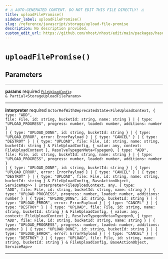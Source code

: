 ```yaml
---
# ⚠️ AUTO-GENERATED CONTENT. DO NOT EDIT THIS FILE DIRECTLY! ⚠️
title: uploadFilePromise()
sidebar_label: uploadFilePromise()
slug: /reference/javascript/storage/upload-file-promise
description: No description provided.
custom_edit_url: https://github.com/nhost/nhost/edit/main/packages/hasura-storage-js/src/packages/hasura-storage-js/src/promises/file-upload.ts#L38
---
```


# `uploadFilePromise()`

## Parameters

---

**<span className="parameter-name">params</span>** <span className="optional-status">required</span> <code>[`FileUploadConfig`](/reference/docgen/javascript/storage/types/file-upload-config) &amp; Partial&lt;StorageUploadFileParams&gt;</code>

---

**<span className="parameter-name">interpreter</span>** <span className="optional-status">required</span> <code>ActorRefWithDeprecatedState&lt;FileUploadContext, { type: "ADD", file: File, id: string, bucketId: string, name: string } &#124; { type: "UPLOAD_PROGRESS", progress: number, loaded: number, additions: number } &#124; { type: "UPLOAD_DONE", id: string, bucketId: string } &#124; { type: "UPLOAD_ERROR", error: ErrorPayload } &#124; { type: "CANCEL" } &#124; { type: "DESTROY" } &#124; { type: "UPLOAD", file: File, id: string, name: string, bucketId: string } &amp; FileUploadConfig, { value: any, context: FileUploadContext }, ResolveTypegenMeta&lt;Typegen0, { type: "ADD", file: File, id: string, bucketId: string, name: string } &#124; { type: "UPLOAD_PROGRESS", progress: number, loaded: number, additions: number } &#124; { type: "UPLOAD_DONE", id: string, bucketId: string } &#124; { type: "UPLOAD_ERROR", error: ErrorPayload } &#124; { type: "CANCEL" } &#124; { type: "DESTROY" } &#124; { type: "UPLOAD", file: File, id: string, name: string, bucketId: string } &amp; FileUploadConfig, BaseActionObject, ServiceMap&gt;&gt; &#124; Interpreter&lt;FileUploadContext, any, { type: "ADD", file: File, id: string, bucketId: string, name: string } &#124; { type: "UPLOAD_PROGRESS", progress: number, loaded: number, additions: number } &#124; { type: "UPLOAD_DONE", id: string, bucketId: string } &#124; { type: "UPLOAD_ERROR", error: ErrorPayload } &#124; { type: "CANCEL" } &#124; { type: "DESTROY" } &#124; { type: "UPLOAD", file: File, id: string, name: string, bucketId: string } &amp; FileUploadConfig, { value: any, context: FileUploadContext }, ResolveTypegenMeta&lt;Typegen0, { type: "ADD", file: File, id: string, bucketId: string, name: string } &#124; { type: "UPLOAD_PROGRESS", progress: number, loaded: number, additions: number } &#124; { type: "UPLOAD_DONE", id: string, bucketId: string } &#124; { type: "UPLOAD_ERROR", error: ErrorPayload } &#124; { type: "CANCEL" } &#124; { type: "DESTROY" } &#124; { type: "UPLOAD", file: File, id: string, name: string, bucketId: string } &amp; FileUploadConfig, BaseActionObject, ServiceMap&gt;&gt;</code>

---
